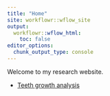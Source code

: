 ```yaml
---
title: "Home"
site: workflowr::wflow_site
output:
  workflowr::wflow_html:
    toc: false
editor_options:
  chunk_output_type: console
---
```


Welcome to my research website.
<!-- A list of analyses; [] is for link name, and () for link -->

* [Teeth growth analysis](teeth.html)
